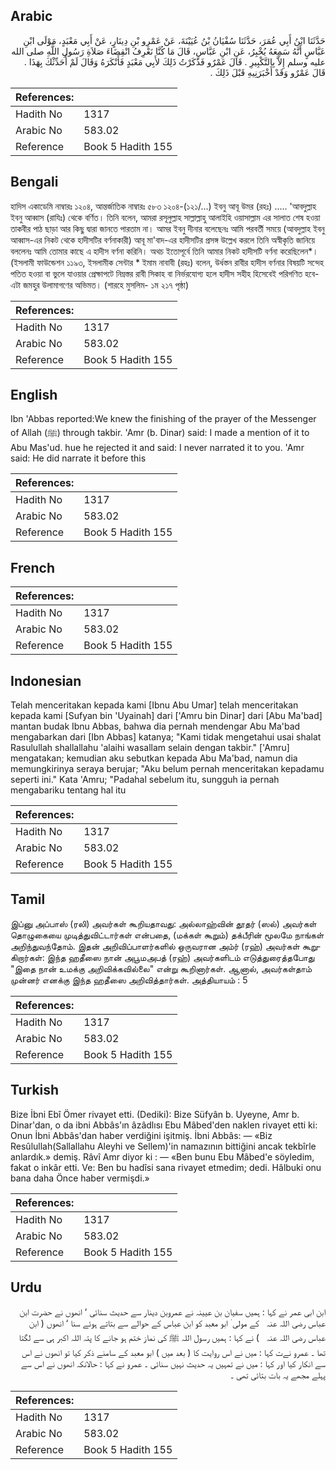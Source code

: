 ## Arabic


<div dir="rtl" lang="ar" style={{fontSize:'larger',backgroundColor:'#f8f9fa',padding:20}}>
حَدَّثَنَا ابْنُ أَبِي عُمَرَ، حَدَّثَنَا سُفْيَانُ بْنُ عُيَيْنَةَ، عَنْ عَمْرِو بْنِ دِينَارٍ، عَنْ أَبِي مَعْبَدٍ، مَوْلَى ابْنِ عَبَّاسٍ أَنَّهُ سَمِعَهُ يُخْبِرُ، عَنِ ابْنِ عَبَّاسٍ، قَالَ مَا كُنَّا نَعْرِفُ انْقِضَاءَ صَلاَةِ رَسُولِ اللَّهِ صلى الله عليه وسلم إِلاَّ بِالتَّكْبِيرِ ‏.‏ قَالَ عَمْرٌو فَذَكَرْتُ ذَلِكَ لأَبِي مَعْبَدٍ فَأَنْكَرَهُ وَقَالَ لَمْ أُحَدِّثْكَ بِهَذَا ‏.‏ قَالَ عَمْرٌو وَقَدْ أَخْبَرَنِيهِ قَبْلَ ذَلِكَ ‏.‏
</div>
<div style={{backgroundColor:'#f8f9fa',padding:20, marginBottom: 10}}><table> <thead> <tr> <th>References:</th> <th></th> </tr> </thead> <tbody><tr><td>Hadith No</td><td>1317</td></tr><tr><td>Arabic No</td><td>583.02</td></tr><tr><td>Reference</td><td>Book 5 Hadith 155</td></tr></tbody></table></div>

## Bengali


<div dir="ltr" lang="bn" style={{fontSize:'larger',backgroundColor:'#f8f9fa',padding:20}}>
হাদিস একাডেমি নাম্বারঃ ১২০৪, আন্তর্জাতিক নাম্বারঃ ৫৮৩ ১২০৪-(১২১/...) ইবনু আবূ উমর (রহঃ) ..... 'আবদুল্লাহ ইবনু আব্বাস (রাযিঃ) থেকে বর্ণিত। তিনি বলেন, আমরা রসূলুল্লাহ সাল্লাল্লাহু আলাইহি ওয়াসাল্লাম এর সালাত শেষ হওয়া তাকবীর পাঠ ছাড়া আর কিছু দ্বারা জানতে পারতাম না। আমর ইবনু দীনার বলেছেনঃ আমি পরবর্তী সময়ে (আবদুল্লাহ ইবনু আব্বাস-এর নিকট থেকে হাদীসটির বর্ণনাকারী) আবূ মা'বাদ-এর হাদীসটির প্রসঙ্গ উল্লেখ করলে তিনি অস্বীকৃতি জানিয়ে বললেনঃ আমি তোমার কাছে এ হাদীস বর্ণনা করিনি। অথচ ইতোপূর্বে তিনি আমার নিকট হাদীসটি বর্ণনা করেছিলেন*। (ইসলামী ফাউন্ডেশন ১১৯৩, ইসলামীক সেন্টার * ইমাম নাবাবী (রহঃ) বলেন, উর্ধস্তন রাবীর হাদীস বর্ণনার বিষয়টি সন্দেহ পতিত হওয়া বা ভুলে যাওয়ার প্রেক্ষাপটে নিম্নস্তর রাবী সিকাহ বা নির্ভরযোগ্য হলে হাদীস সহীহ হিসেবেই পরিগণিত হবে- এটা জমহুর উলামাগণের অভিমত। (শারহে মুসলিম- ১ম ২১৭ পৃষ্ঠা)
</div>
<div style={{backgroundColor:'#f8f9fa',padding:20, marginBottom: 10}}><table> <thead> <tr> <th>References:</th> <th></th> </tr> </thead> <tbody><tr><td>Hadith No</td><td>1317</td></tr><tr><td>Arabic No</td><td>583.02</td></tr><tr><td>Reference</td><td>Book 5 Hadith 155</td></tr></tbody></table></div>

## English


<div dir="ltr" lang="en" style={{fontSize:'larger',backgroundColor:'#f8f9fa',padding:20}}>
Ibn 'Abbas reported:We knew the finishing of the prayer of the Messenger of Allah (ﷺ) through takbir. 'Amr (b. Dinar) said: I made a mention of it to Abu Mas'ud. hue he rejected it and said: I never narrated it to you. 'Amr said: He did narrate it before this
</div>
<div style={{backgroundColor:'#f8f9fa',padding:20, marginBottom: 10}}><table> <thead> <tr> <th>References:</th> <th></th> </tr> </thead> <tbody><tr><td>Hadith No</td><td>1317</td></tr><tr><td>Arabic No</td><td>583.02</td></tr><tr><td>Reference</td><td>Book 5 Hadith 155</td></tr></tbody></table></div>

## French


<div dir="ltr" lang="fr" style={{fontSize:'larger',backgroundColor:'#f8f9fa',padding:20}}>

</div>
<div style={{backgroundColor:'#f8f9fa',padding:20, marginBottom: 10}}><table> <thead> <tr> <th>References:</th> <th></th> </tr> </thead> <tbody><tr><td>Hadith No</td><td>1317</td></tr><tr><td>Arabic No</td><td>583.02</td></tr><tr><td>Reference</td><td>Book 5 Hadith 155</td></tr></tbody></table></div>

## Indonesian


<div dir="ltr" lang="id" style={{fontSize:'larger',backgroundColor:'#f8f9fa',padding:20}}>
Telah menceritakan kepada kami [Ibnu Abu Umar] telah menceritakan kepada kami [Sufyan bin 'Uyainah] dari ['Amru bin Dinar] dari [Abu Ma'bad] mantan budak Ibnu Abbas, bahwa dia pernah mendengar Abu Ma'bad mengabarkan dari [Ibn Abbas] katanya; "Kami tidak mengetahui usai shalat Rasulullah shallallahu 'alaihi wasallam selain dengan takbir." ['Amru] mengatakan; kemudian aku sebutkan kepada Abu Ma'bad, namun dia memungkirinya seraya berujar; "Aku belum pernah menceritakan kepadamu seperti ini." Kata 'Amru; "Padahal sebelum itu, sungguh ia pernah mengabariku tentang hal itu
</div>
<div style={{backgroundColor:'#f8f9fa',padding:20, marginBottom: 10}}><table> <thead> <tr> <th>References:</th> <th></th> </tr> </thead> <tbody><tr><td>Hadith No</td><td>1317</td></tr><tr><td>Arabic No</td><td>583.02</td></tr><tr><td>Reference</td><td>Book 5 Hadith 155</td></tr></tbody></table></div>

## Tamil


<div dir="ltr" lang="ta" style={{fontSize:'larger',backgroundColor:'#f8f9fa',padding:20}}>
இப்னு அப்பாஸ் (ரலி) அவர்கள் கூறியதாவது: அல்லாஹ்வின் தூதர் (ஸல்) அவர்கள் தொழுகையை முடித்துவிட்டார்கள் என்பதை, (மக்கள் கூறும்) தக்பீரின் மூலமே நாங்கள் அறிந்துவந்தோம். இதன் அறிவிப்பாளர்களில் ஒருவரான அம்ர் (ரஹ்) அவர்கள் கூறுகிறார்கள்: இந்த ஹதீஸை நான் அபூமஅபத் (ரஹ்) அவர்களிடம் எடுத்துரைத்தபோது "இதை நான் உமக்கு அறிவிக்கவில்லை" என்று கூறினார்கள். ஆனால், அவர்கள்தாம் முன்னர் எனக்கு இந்த ஹதீஸை அறிவித்தார்கள். அத்தியாயம் : 5
</div>
<div style={{backgroundColor:'#f8f9fa',padding:20, marginBottom: 10}}><table> <thead> <tr> <th>References:</th> <th></th> </tr> </thead> <tbody><tr><td>Hadith No</td><td>1317</td></tr><tr><td>Arabic No</td><td>583.02</td></tr><tr><td>Reference</td><td>Book 5 Hadith 155</td></tr></tbody></table></div>

## Turkish


<div dir="ltr" lang="tr" style={{fontSize:'larger',backgroundColor:'#f8f9fa',padding:20}}>
Bize İbni Ebî Ömer rivayet etti. (Dediki): Bize Süfyân b. Uyeyne, Amr b. Dinar'dan, o da ibni Abbâs'ın âzâdlısı Ebu Mâbed'den naklen rivayet etti ki: Onun İbni Abbâs'dan haber verdiğini işitmiş. İbni Abbâs: — «Biz Resûlullah(Sallallahu Aleyhi ve Sellem)'in namazının bittiğini ancak tekbîrle anlardık.» demiş. Râvî Amr diyor ki : — «Ben bunu Ebu Mâbed'e söyledim, fakat o inkâr etti. Ve: Ben bu hadîsi sana rivayet etmedim; dedi. Hâlbuki onu bana daha Önce haber vermişdi.»
</div>
<div style={{backgroundColor:'#f8f9fa',padding:20, marginBottom: 10}}><table> <thead> <tr> <th>References:</th> <th></th> </tr> </thead> <tbody><tr><td>Hadith No</td><td>1317</td></tr><tr><td>Arabic No</td><td>583.02</td></tr><tr><td>Reference</td><td>Book 5 Hadith 155</td></tr></tbody></table></div>

## Urdu


<div dir="rtl" lang="ur" style={{fontSize:'larger',backgroundColor:'#f8f9fa',padding:20}}>
ابن ابی عمر نے کہا : ہمیں سفیان بن عیینہ نے عمروبن دینار سے حدیث سنائی ‘ انھوں نے حضرت ابن عباس ‌رضی ‌اللہ ‌عنہ ‌ ‌ کے مولی ٰ ابو معبد کو ابن عباس کے حوالے سے بتاتے ہوئے سنا ‘ انھوں ( ابن عباس ‌رضی ‌اللہ ‌عنہ ‌ ‌ ) نے کہا : ہمیں رسول اللہ ﷺ کی نماز ختم ہو جانے کا پتہ اللہ اکبر ہی سے لگتا تھا ۔ عمرو نےت کہا : میں نے اس روایت کا ( بعد میں ) ابو معبد کے سامنے ذکر کیا تو انھوں نے اس سے انکار کیا اور کہا : میں نے تمہیں یہ حدیث نہیں سنائی ۔ عمرو نے کہا : حالانکہ انھوں نے اس سے پہلے مجھے یہ بات بتائی تھی ۔
</div>
<div style={{backgroundColor:'#f8f9fa',padding:20, marginBottom: 10}}><table> <thead> <tr> <th>References:</th> <th></th> </tr> </thead> <tbody><tr><td>Hadith No</td><td>1317</td></tr><tr><td>Arabic No</td><td>583.02</td></tr><tr><td>Reference</td><td>Book 5 Hadith 155</td></tr></tbody></table></div>